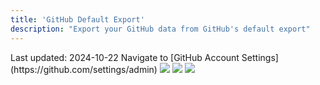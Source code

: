 ```yaml
---
title: 'GitHub Default Export'
description: "Export your GitHub data from GitHub's default export"
---
```

<Check>
Last updated: 2024-10-22
</Check>

<Steps>
  <Step title="Go to GitHub Account Settings">
    Navigate to [GitHub Account Settings](https://github.com/settings/admin)
    <Frame>
      <img src="/images/github/default/step1.png" />
    </Frame>
  </Step>
  <Step title="Go to 'Export account data' and click 'New export'">
    <Frame>
      <img src="/images/github/default/step2.png" />
    </Frame>
  </Step>
  <Step title="Wait for email with download link">
    <Frame>
      <img src="/images/github/default/step3.png" />
    </Frame>
  </Step>
</Steps>